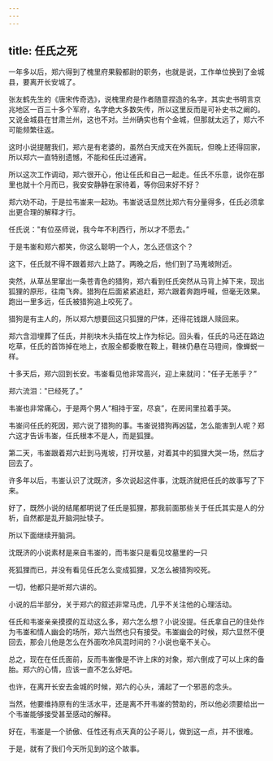 ```yaml
---
---
---
```

title: 任氏之死
---




一年多以后，郑六得到了槐里府果毅都尉的职务，也就是说，工作单位换到了金城县，要离开长安城了。

张友鹤先生的《唐宋传奇选》，说槐里府是作者随意捏造的名字，其实史书明言京兆地区一百三十多个军府，名字绝大多数失传，所以这里反而是可补史书之阚的。又说金城县在甘肃兰州，这也不对。兰州确实也有个金城，但那就太远了，郑六不可能频繁往返。

这时小说提醒我们，郑六是有老婆的，虽然白天成天在外面玩，但晚上还得回家，所以郑六一直特别遗憾，不能和任氏过通宵。

所以这次工作调动，郑六很开心，他让任氏和自己一起走。任氏不乐意，说你在那里也就十个月而已，我安安静静在家待着，等你回来好不好？

郑六劝不动，于是拉韦崟来一起劝。韦崟说话显然比郑六有分量得多，任氏必须拿出更合理的解释才行。

任氏说："有位巫师说，我今年不利西行，所以才不愿去。”

于是韦崟和郑六都笑，你这么聪明一个人，怎么还信这个？



这下，任氏就不得不跟着郑六上路了。两晚之后，他们到了马嵬坡附近。

突然，从草丛里窜出一条苍青色的猎狗，郑六看到任氏突然从马背上掉下来，现出狐狸的原形，往南飞奔。猎狗在后面紧紧追赶，郑六跟着奔跑呼喊，但毫无效果。跑出一里多远，任氏被猎狗追上咬死了。

猎狗是有主人的，所以郑六想要回这只狐狸的尸体，还得花钱跟人赎回来。

郑六含泪埋葬了任氏，并削块木头插在坟上作为标记。回头看，任氏的马还在路边吃草，任氏的首饰掉在地上，衣服全都委散在鞍上，鞋袜仍悬在马镫间，像蝉蜕一样。

十多天后，郑六回到长安。韦崟看见他非常高兴，迎上来就问："任子无恙乎？”

郑六流泪："已经死了。”

韦崟也非常痛心，于是两个男人“相持于室，尽哀”，在房间里拉着手哭。

韦崟问任氏的死因，郑六说了猎狗的事。韦崟说猎狗再凶猛，怎么能害到人呢？郑六这才告诉韦崟，任氏根本不是人，而是狐狸。

第二天，韦崟跟着郑六赶到马嵬坡，打开坟墓，对着其中的狐狸大哭一场，然后才回去了。

许多年以后，韦崟认识了沈既济，多次说起这件事，沈既济就把任氏的故事写了下来。



好了，既然小说的结尾都明说了任氏是狐狸，那我前面那些关于任氏其实是人的分析，自然都是乱开脑洞扯犊子。

所以下面继续开脑洞。

沈既济的小说素材是来自韦崟的，而韦崟只是看见坟墓里的一只

死狐狸而已，并没有看见任氏怎么变成狐狸，又怎么被猎狗咬死。

一切，他都只是听郑六讲的。

小说的后半部分，关于郑六的叙述非常马虎，几乎不关注他的心理活动。

任氏和韦崟亲亲摸摸的互动这么多，郑六怎么想？小说没提。任氏拿自己的住处作为韦崟和情人幽会的场所，郑六当然也只有接受。韦崟幽会的时候，郑六显然不便回去，那会儿他是怎么在外面吹冷风混时间的？小说也毫不关心。

总之，现在在任氏面前，反而韦崟像是不许上床的对象，郑六倒成了可以上床的备胎。郑六的心情，应该一直不怎么好吧。

也许，在离开长安去金城的时候，郑六的心头，浦起了一个邪恶的念头。

当然，他要维持原有的生活水平，还是离不开韦崟的赞助的，所以他必须要给出一个韦崟能够接受甚至感动的解释。

好在，韦崟是一个骄傲、任性还有点天真的公子哥儿，做到这一点，并不很难。

于是，就有了我们今天所见到的这个故事。